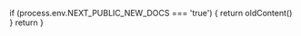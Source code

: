 

if (process.env.NEXT_PUBLIC_NEW_DOCS === 'true') {
return oldContent()
}
return <Layout meta={meta} children={children} />
}

